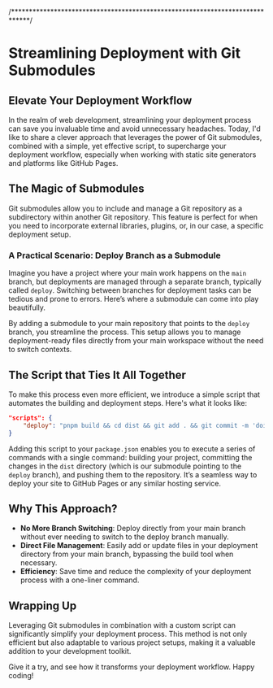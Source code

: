 /*****************************************************************************/

# Streamlining Deployment with Git Submodules

## Elevate Your Deployment Workflow

In the realm of web development, streamlining your deployment process can save you invaluable time and avoid unnecessary headaches. Today, I'd like to share a clever approach that leverages the power of Git submodules, combined with a simple, yet effective script, to supercharge your deployment workflow, especially when working with static site generators and platforms like GitHub Pages.

## The Magic of Submodules

Git submodules allow you to include and manage a Git repository as a subdirectory within another Git repository. This feature is perfect for when you need to incorporate external libraries, plugins, or, in our case, a specific deployment setup.

### A Practical Scenario: Deploy Branch as a Submodule

Imagine you have a project where your main work happens on the `main` branch, but deployments are managed through a separate branch, typically called `deploy`. Switching between branches for deployment tasks can be tedious and prone to errors. Here’s where a submodule can come into play beautifully.

By adding a submodule to your main repository that points to the `deploy` branch, you streamline the process. This setup allows you to manage deployment-ready files directly from your main workspace without the need to switch contexts.

## The Script that Ties It All Together

To make this process even more efficient, we introduce a simple script that automates the building and deployment steps. Here's what it looks like:

```json
"scripts": {
    "deploy": "pnpm build && cd dist && git add . && git commit -m 'doing a deploy' && git push"
}
```

Adding this script to your `package.json` enables you to execute a series of commands with a single command: building your project, committing the changes in the `dist` directory (which is our submodule pointing to the `deploy` branch), and pushing them to the repository. It’s a seamless way to deploy your site to GitHub Pages or any similar hosting service.

## Why This Approach?

- **No More Branch Switching**: Deploy directly from your main branch without ever needing to switch to the deploy branch manually.
- **Direct File Management**: Easily add or update files in your deployment directory from your main branch, bypassing the build tool when necessary.
- **Efficiency**: Save time and reduce the complexity of your deployment process with a one-liner command.

## Wrapping Up

Leveraging Git submodules in combination with a custom script can significantly simplify your deployment process. This method is not only efficient but also adaptable to various project setups, making it a valuable addition to your development toolkit.

Give it a try, and see how it transforms your deployment workflow. Happy coding!
